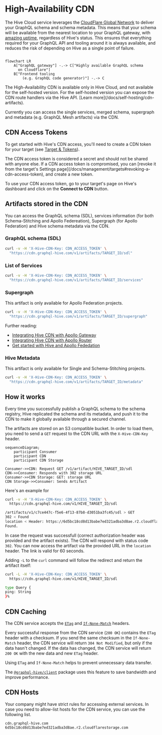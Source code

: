 
# High-Availability CDN

The Hive Cloud service leverages the
[CloudFlare Global Network](https://www.cloudflare.com/network/) to deliver your GraphQL schema and
schema metadata. This means that your schema will be available from the nearest location to your
GraphQL gateway, with [amazing uptime](https://www.cloudflare.com/business-sla/), regardless of
Hive's status. This ensures that everything required for your GraphQL API and tooling around it is
always available, and reduces the risk of depending on Hive as a single point of failure.

```mermaid

flowchart LR
    A["GraphQL gateway"] -.-> C["Highly available GraphQL schema
      on Cloudflare"]
    B["Frontend tooling
        (e.g. GraphQL code generator)"] -.-> C

```

<Callout type="info">
  The High-Availability CDN is available only in Hive Cloud, and not available for the self-hosted
  version. For the self-hosted version you can expose the CDN route handlers via the Hive API.
  [Learn more](/docs/self-hosting/cdn-artifacts).
</Callout>

Currently you can access the single services, merged schema, supergraph and metadata (e.g. GraphQL
Mesh artifacts) via the CDN.

## CDN Access Tokens

To get started with Hive's CDN access, you'll need to create a CDN token for your target (see
[Target & Tokens](/docs/management/targets#cdn-access-tokens)).

<Callout>
  The CDN access token is considered a secret and should not be shared with anyone else. If a CDN
  access token is compromised, you can [revoke it from the target's Settings
  page](/docs/management/targets#revoking-a-cdn-access-token), and create a new token.
</Callout>

To use your CDN access token, go to your target's page on Hive's dashboard and click on the
**Connect to CDN** button.

<NextImage alt="CDN Token Form" src={cdnTokenImage} className="mt-10 max-w-2xl drop-shadow-md" />

## Artifacts stored in the CDN

You can access the GraphQL schema (SDL), services information (for both Schema-Stitching and Apollo
Federeation), Supergraph (for Apollo Federation) and Hive schema metadata via the CDN.

### GraphQL schema (SDL)

```bash
curl -v -H 'X-Hive-CDN-Key: CDN_ACCESS_TOKEN' \
  "https://cdn.graphql-hive.com/v1/artifacts/TARGET_ID/sdl"
```

### List of Services

```bash
curl -v -H 'X-Hive-CDN-Key: CDN_ACCESS_TOKEN' \
  "https://cdn.graphql-hive.com/v1/artifacts/TARGET_ID/services"
```

### Supergraph

<Callout>This artifact is only available for Apollo Federation projects.</Callout>

```bash
curl -v -H 'X-Hive-CDN-Key: CDN_ACCESS_TOKEN' \
  "https://cdn.graphql-hive.com/v1/artifacts/TARGET_ID/supergraph"
```

Further reading:

- [Integrating Hive CDN with Apollo Gateway](/docs/integrations/apollo-gateway)
- [Integrating Hive CDN with Apollo Router](/docs/integrations/apollo-router)
- [Get started with Hive and Apollo Fededation](/docs/get-started/apollo-federation)

### Hive Metadata

<Callout>This artifact is only available for Single and Schema-Stitching projects.</Callout>

```bash
curl -v -H 'X-Hive-CDN-Key: CDN_ACCESS_TOKEN' \
  "https://cdn.graphql-hive.com/v1/artifacts/TARGET_ID/metadata"
```

## How it works

Every time you successfully publish a GraphQL schema to the schema registry, Hive replicated the
schema and its metadata, and push it to the CDN to make it globally available through a secured
channel.

The artifacts are stored on an S3 compatible bucket. In order to load them, you need to send a `GET`
request to the CDN URL with the `X-Hive-CDN-Key` header.

```mermaid
sequenceDiagram;
    participant Consumer
    participant CDN
    participant CDN Storage

Consumer->>CDN: Request GET /v1/artifact/HIVE_TARGET_ID/sdl
CDN->>Consumer: Responds with 302 storage URL
Consumer->>CDN Storage: GET: storage URL
CDN Storage->>Consumer: Sends Artifact
```

Here's an example for

```bash copy=false filename="Example curl Request for accessing SDL"
curl -v -H 'X-Hive-CDN-Key: CDN_ACCESS_TOKEN' \
  https://cdn.graphql-hive.com/v1/HIVE_TARGET_ID/sdl

/artifacts/v1/c7ce447c-f5e6-4f13-87b8-d3051ba3fc45/sdl > GET
302 < Found
location < Header: https://6d5bc18cd8d13babe7ed321adba3d8ae.r2.cloudflarestorage.com/artifacts/c7ce447c-f5e6-4f13-87b8-d3051ba3fc45/sdl
Found.
```

In case the request was successfull (correct authorization header was provided and the artifact
exists). The CDN will respond with status code `302`. You can now access the artifact via the
provided URL in the `location` header. The link is valid for 60 seconds.

Adding `-L` to the `curl` command will follow the redirect and return the artifact itself:

```bash copy=false filename="Example curl Request for accessing SDL"
curl -L -H 'X-Hive-CDN-Key: CDN_ACCESS_TOKEN' \
  https://cdn.graphql-hive.com/v1/HIVE_TARGET_ID/sdl

type Query {
ping: String
}%
```

## CDN Caching

The CDN service accepts the [`ETag`](https://developer.mozilla.org/en-US/docs/Web/HTTP/Headers/ETag)
and [`If-None-Match`](https://developer.mozilla.org/en-US/docs/Web/HTTP/Headers/If-None-Match)
headers.

Every successful response from the CDN service (`200 OK`) contains the `ETag` header with a
checksum. If you send the same checksum in the `If-None-Match` header, the CDN service will return
`304 Not Modified`, but only if the data hasn't changed. If the data has changed, the CDN service
will return `200 OK` with the new data and new `ETag` header.

Using `ETag` and `If-None-Match` helps to prevent unnecessary data transfer.

The [`@graphql-hive/client`](/docs/api-reference/client#javascript--nodejs-client) package uses this
feature to save bandwidth and improve performance.

## CDN Hosts

Your company might have strict rules for accessing external services. In case you need to allow-list
hosts for the CDN service, you can use the following list.

```
cdn.graphql-hive.com
6d5bc18cd8d13babe7ed321adba3d8ae.r2.cloudflarestorage.com
```
